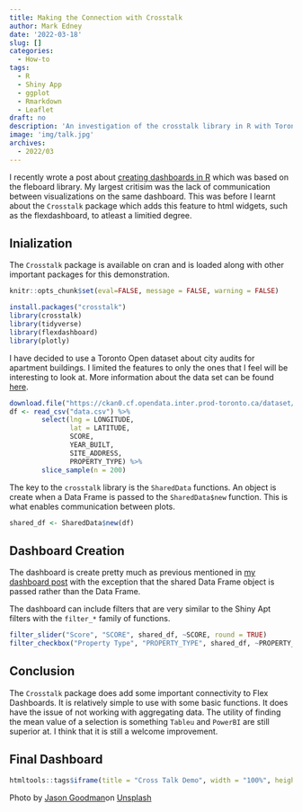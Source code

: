 ```yaml
---
title: Making the Connection with Crosstalk
author: Mark Edney
date: '2022-03-18'
slug: []
categories:
  - How-to
tags:
  - R
  - Shiny App
  - ggplot
  - Rmarkdown
  - Leaflet
draft: no
description: 'An investigation of the crosstalk library in R with Toronto Apartment data'
image: 'img/talk.jpg'
archives:
  - 2022/03
--- 
```

I recently wrote a post about [creating dashboards in R](https://datasandbox.netlify.app/post/2022-03-10-creating-dashboard-in-r/) which was based on the fleboard library. My largest critisim was the lack of communication between visualizations on the same dashboard. This was before I learnt about the `Crosstalk` package which adds this feature to html widgets, such as the flexdashboard, to atleast a limitied degree.

## Inialization
The `Crosstalk` package is available on cran and is loaded along with other important packages for this demonstration. 
```r
knitr::opts_chunk$set(eval=FALSE, message = FALSE, warning = FALSE)
```

```r
install.packages("crosstalk")
library(crosstalk)
library(tidyverse)
library(flexdashboard)
library(plotly)
```

I have decided to use a Toronto Open dataset about city audits for apartment buildings. I limited the features to only the ones that I feel will be interesting to look at. More information about the data set can be found [here](https://open.toronto.ca/dataset/apartment-building-evaluation/). 

```r
download.file("https://ckan0.cf.opendata.inter.prod-toronto.ca/dataset/4ef82789-e038-44ef-a478-a8f3590c3eb1/resource/979fb513-5186-41e9-bb23-7b5cc6b89915/download/Apartment%20Building%20Evaluation.csv", "data.csv")
df <- read_csv("data.csv") %>%
        select(lng = LONGITUDE, 
               lat = LATITUDE, 
               SCORE, 
               YEAR_BUILT, 
               SITE_ADDRESS, 
               PROPERTY_TYPE) %>% 
        slice_sample(n = 200)
```

The key to the `crosstalk` library is the `SharedData` functions. An object is create when a Data Frame is passed to the `SharedData$new` function. This is what enables communication between plots.

```r
shared_df <- SharedData$new(df)
```

## Dashboard Creation

The dashboard is create pretty much as previous mentioned in [my dashboard post](https://datasandbox.netlify.app/post/2022-03-10-creating-dashboard-in-r/) with the exception that the shared Data Frame object is passed rather than the Data Frame. 

The dashboard can include filters that are very similar to the Shiny Apt filters with the `filter_*` family of functions.

```r
filter_slider("Score", "SCORE", shared_df, ~SCORE, round = TRUE)
filter_checkbox("Property Type", "PROPERTY_TYPE", shared_df, ~PROPERTY_TYPE, inline = TRUE)

```

## Conclusion
The `Crosstalk` package does add some important connectivity to Flex Dashboards. It is relatively simple to use with some basic functions. It does have the issue of not working with aggregating data. The utility of finding the mean value of a selection is something `Tableu` and `PowerBI` are still superior at. I think that it is still a welcome improvement.  

## Final Dashboard

```r
htmltools::tags$iframe(title = "Cross Talk Demo", width = "100%", height = 500, src= "demo1.html")
```

Photo by [Jason Goodman](https://unsplash.com/@jasongoodman_youxventures?utm_source=unsplash&utm_medium=referral&utm_content=creditCopyText)on [Unsplash](https://unsplash.com/s/photos/discussion?utm_source=unsplash&utm_medium=referral&utm_content=creditCopyText)
  